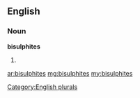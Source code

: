 ==English==

===Noun===
'''bisulphites'''

# {{plural of|[[bisulphite]]}}

[[Category:English plurals]]

[[ar:bisulphites]]
[[mg:bisulphites]]
[[my:bisulphites]]